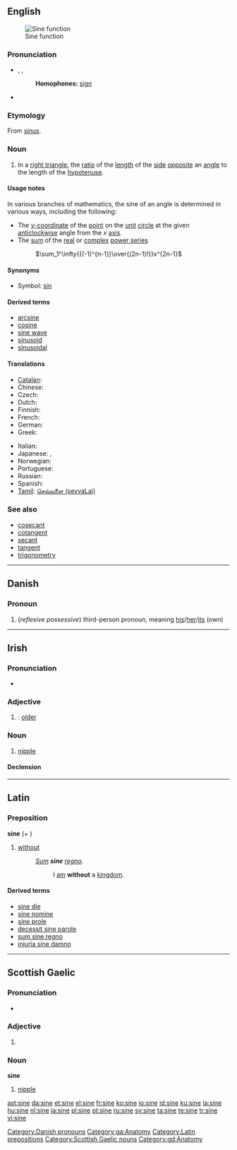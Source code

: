 {{also|Sine}}
==English==
{{wikipedia|Trigonometric function|Sine}}
[[Image:Sine.svg|thumb|Sine function]]

===Pronunciation===
* {{enPR|sīn}}, {{IPA|/saɪn/}}, {{SAMPA|/saIn/}}
*: '''Homophones:''' [[sign]]
* {{rhymes|aɪn}}

===Etymology===
From {{etyl|la}} ''[[sinus]]''.

===Noun===
{{en-noun}}

# {{context|trigonometry|mathematics}} In a [[right triangle]], the [[ratio]] of the [[length]] of the [[side]] [[opposite]] an [[angle]] to the length of the [[hypotenuse]].

====Usage notes====
In various branches of mathematics, the sine of an angle is determined in various ways, including the following:
* The [[y-coordinate|''y''-coordinate]] of the [[point]] on the [[unit]] [[circle]] at the given [[anticlockwise]] angle from the ''x'' [[axis]].
* The [[sum]] of the [[real]] or [[complex]] [[power series]]
*: <math>\sum_1^\infty{{(-1)^{n-1}}\over{(2n-1)!}}x^{2n-1}</math>

====Synonyms====
* Symbol: [[sin]]

====Derived terms====
* [[arcsine]]
* [[cosine]]
* [[sine wave]]
* [[sinusoid]]
* [[sinusoidal]]

====Translations====
{{trans-top|trigonometric function}}
* [[Catalan]]: {{t-|ca|sinus|m}}
* Chinese: {{t|zh|正弦|tr=zhèngxián|sc=Hant}}
* Czech: {{t-|cs|sinus|m}}
* Dutch: {{t-|nl|sinus|m}}
* Finnish: {{t-|fi|sini}}
* French: {{t+|fr|sinus|m}}
* German: {{t+|de|Sinus|m}}
* Greek: {{t|el|ημίτονο|n|sc=Grek}}
{{trans-mid}}
* Italian: {{t+|it|seno|m}}
* Japanese: {{t+|ja|サイン|tr=sain|sc=Jpan}}, {{t|ja|正弦|tr=seigen|sc=Jpan}}
* Norwegian: {{t-|no|sinus|m}}
* Portuguese: {{t+|pt|seno|m}}
* Russian: {{t|ru|синус|m|tr=sínus|sc=Cyrl}}
* Spanish: {{t+|es|seno|m}}
* [[Tamil]]: [[செவ்வளை (sevvaLai)]]
{{trans-bottom}}

===See also===
* [[cosecant]]
* [[cotangent]]
* [[secant]]
* [[tangent]]
* [[trigonometry]]

----

==Danish==

===Pronoun===
{{infl|da|pronoun|g=p|common {{s}}|sin|neuter {{s}}|sit}}

# (''reflexive possessive'') third-person {{s}} pronoun, meaning [[his#English|his]]/[[her#English|her]]/[[its#English|its]] (own)

[[Category:Danish pronouns]]

----

==Irish==

===Pronunciation===
* {{IPA|/ˈʃinʲə/|lang=ga}}

===Adjective===
{{infl|ga|adjective form}}

# {{comparative of|sean|lang=ga|nodot=yes}}: [[older]]

===Noun===
{{infl|ga|noun|g=f}}

# [[nipple]]

====Declension====
{{ga-noun-f4|si|ne|ní}}

[[Category:ga:Anatomy]]

----

==Latin==

===Preposition===
'''sine''' (+ {{ablative}})

# [[without]]
#: ''[[sum#Latin|Sum]] '''sine''' [[regnum|regno]].''
#:: I [[am]] '''without''' a [[kingdom]].

====Derived terms====
* [[sine die]]
* [[sine nomine]]
* [[sine prole]]
* [[decessit sine parole]]
* [[sum sine regno]]
* [[injuria sine damno]]

[[Category:Latin prepositions]]

----

==Scottish Gaelic==

===Pronunciation===
* {{IPA|/ˈʃinʲə/|lang=gd}}

===Adjective===
{{infl|gd|adjective form}}

# {{form of|Comparative and superlative forms|sean|lang=gd}}

===Noun===
'''sine''' {{f}}

# [[nipple]]

[[Category:Scottish Gaelic nouns]]
[[Category:gd:Anatomy]]

[[ast:sine]]
[[da:sine]]
[[et:sine]]
[[el:sine]]
[[fr:sine]]
[[ko:sine]]
[[io:sine]]
[[id:sine]]
[[ku:sine]]
[[la:sine]]
[[hu:sine]]
[[nl:sine]]
[[ja:sine]]
[[pl:sine]]
[[pt:sine]]
[[ru:sine]]
[[sv:sine]]
[[ta:sine]]
[[te:sine]]
[[tr:sine]]
[[vi:sine]]